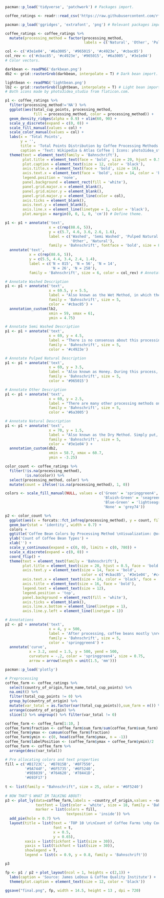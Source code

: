 ```{r Data and Packages Import}
pacman::p_load('tidyverse', 'patchwork') # Packages import. 

coffee_ratings <- readr::read_csv('https://raw.githubusercontent.com/rfordatascience/tidytuesday/master/data/2020/2020-07-07/coffee_ratings.csv')
```

```{r Gil Ben Josef's Visualization}
pacman::p_load('ggridges', 'extrafont', 'png') # Relevant packages import.

coffee_ratings <- coffee_ratings %>% 
  mutate(processing_method = factor(processing_method, 
                                    labels = c('Natural', 'Other', 'Pulped Natural', 'Semi Washed', 'Washed'))) # Change labels of methods.

col <- c('#3e1e04', '#6a3005', '#965015', '#c4923e', '#cbac85') 
col_rev <- c('#cbac85', '#c4923e', '#965015', '#6a3005', '#3e1e04')
# Color vectors.

darkbean <- readPNG('darkbean.png')
db2 <- grid::rasterGrob(darkbean, interpolate = T) # Dark bean import.

lightbean <- readPNG('lightbean.png')
lb2 <- grid::rasterGrob(lightbean, interpolate = T) # Light bean import.
# Both icons made by photo3idea_studio from flaticon.com. 

p1 <- coffee_ratings %>% 
  filter(processing_method!='NA') %>% 
  ggplot(aes(total_cup_points, processing_method, 
             fill = processing_method, color = processing_method)) + 
  geom_density_ridges(alpha = 0.9) + xlim(60, 90) + 
  scale_y_discrete(expand = c(0, 0)) + 
  scale_fill_manual(values = col) +
  scale_color_manual(values = col) +
  labs(x = 'Total Points',
       y = '', 
       title = 'Total Points Distribution by Coffee Processing Methods \nVisualization: @GilBenJosef',
       caption = 'Text: Wikipedia & Atlas Coffee | Icons: photo3idea_studio') + 
  theme(text = element_text(family = 'Bahnschrift'), 
        plot.title = element_text(face = 'bold', size = 20, hjust = 0.5),
        plot.caption = element_text(size = 12, color = 'black'),
        axis.title.x = element_text(face = 'bold', size = 16), 
        axis.text.x = element_text(face = 'bold', size = 14, color = 'black'),
        legend.position = 'none',
        panel.background = element_rect(fill = 'white'),
        panel.grid.major.x = element_blank(),
        panel.grid.minor.y = element_blank(),
        panel.grid.major.y = element_line(color = col),
        axis.ticks = element_blank(), 
        axis.text.y = element_blank(), 
        axis.line.x = element_line(linetype = 1, color = 'black'), 
        plot.margin = margin(0, 0, 1, 0, 'cm')) # Define theme.

p1 <- p1 + annotate('text', 
                    x = c(rep(88.6, 5)), 
                    y = c(5.7, 4.6, 3.6, 2.6, 1.6),
                    label = c('Washed', 'Semi Washed', 'Pulped Natural',
                              'Other', 'Natural'), 
                    family = 'Bahnschrift', fontface = 'bold', size = 8, color = col_rev) + 
  annotate('text', 
           x = c(rep(88.6, 5)), 
           y = c(5.5, 4.4, 3.4, 2.4, 1.4), 
           label = c('N = 815', 'N = 56', 'N = 14',
                     'N = 26', 'N = 258'), 
           family = 'Bahnschrift', size = 6, color = col_rev) # Annotate methods' names and sample sizes

# Annotate Washed Description
p1 <- p1 + annotate('text', 
                    x = 69.5, y = 5.5, 
                    label = "Also known as the Wet Method, in which the pulp is removed, and the \nbean is dried itself. Then, the beans go through water-filled fermentation \ntanks. Upon completion, the beans are rough, and they are ready for drying.", 
                    family = 'Bahnschrift', size = 5, 
                    color = '#cbac85') + 
  annotation_custom(lb2, 
                    xmin = 59, xmax = 61, 
                    ymin = 4.75)

# Annotate Semi Washed Description
p1 <- p1 + annotate('text',
                    x = 69, y = 4.5, 
                    label = "There is no consensus about this processing method. It refers to a process by \nwhich only some portion of the pulp is removed. This process is common \nin smallholder farmers, like Indonesia, Central and South America.",
                    family = 'Bahnschrift', size = 5, 
                    color = '#c4923e')

# Annotate Pulped Natural Description
p1 <- p1 + annotate('text',
                    x = 69, y = 3.5, 
                    label = "Also known as Honey. During this process, the coffee cherry de-pulped like washed \ncoffee. However, the beans proceed directly to drying, and they don't go through \nfermentation. Pulped Natural coffee may exhibit greater body, acidity, and intensity.",
                    family = 'Bahnschrift', size = 5, 
                    color = '#965015')

# Annotate Other Description
p1 <- p1 + annotate('text',
                    x = 69, y = 2.5, 
                    label = "There are many other processing methods on the spectrum from Natural to Washed.",
                    family = 'Bahnschrift', size = 5, 
                    color = '#6a3005')

# Annotate Natural Description
p1 <- p1 + annotate('text',
                    x = 70, y = 1.5,
                    label = "Also known as the Dry Method. Simply put, cherries are spread on surfaces to \ndry in the sun. During the day, they're turned and during the night they're \ncovered. This process can take up to several weeks.", 
                    family = 'Bahnschrift', size = 5, 
                    color = '#3e1e04') +
  annotation_custom(db2, 
                    xmin = 58.7, xmax = 60.7, 
                    ymin = -3.25)
```

```{r Ram Orr's Visualization}
color_count <- coffee_ratings %>%
  filter(!is.na(processing_method),
         !is.na(color)) %>% 
  select(processing_method, color) %>%
  mutate(count = ifelse(!is.na(processing_method), 1, 0))

colors <- scale_fill_manual(NULL, values = c('Green' = 'springgreen4',
                                             'Bluish-Green' = 'seagreen3',
                                             'Blue-Green' = 'lightseagreen',
                                             'None' = 'grey74'))

p2 <- color_count %>%
  ggplot(aes(x = forcats::fct_infreq(processing_method), y = count, fill = color)) +
  geom_bar(stat = 'identity', width = 0.7) +
  colors + 
  ggtitle('Coffee Bean Colors by Processing Method \nVisualization: @orr_ram') +
  ylab('Count of Coffee Bean Types') +
  xlab('') +
  scale_y_continuous(expand = c(0, 0), limits = c(0, 780)) +
  scale_x_discrete(expand = c(0, 0)) + 
  coord_flip() + 
  theme(text = element_text(family = 'Bahnschrift'),
        plot.title = element_text(size = 20, hjust = 0.5, face = 'bold'),
        axis.text.y = element_text(size = 14, face = 'bold',
                                   color = c('#cbac85', '#3e1e04', '#c4923e', '#6a3005', '#965015')),
        axis.text.x = element_text(size = 14, color = 'black', face = 'bold'),
        axis.title = element_text(size = 16, face = 'bold'),
        legend.text = element_text(size = 12),
        legend.position = 'top',
        panel.background = element_rect(fill = 'white'),
        axis.ticks = element_blank(),
        axis.line.x.bottom = element_line(linetype = 1),
        axis.line.y.left = element_line(linetype = 1))

# Annotations
p2 <- p2 + annotate('text', 
                    x = 4, y = 500,
                    label = 'After processing, coffee beans mostly \nretain a green shade, but \nthere are some exceptions.',
                    family = 'Bahnschrift', size = 5, 
                    color = 'springgreen4') + 
  annotate('curve', 
           x = 3.2, xend = 1.5, y = 500, yend = 500, 
           curvature = -.2, color = 'springgreen4', size = 0.75, 
           arrow = arrow(length = unit(1.5, 'mm')))
```

```{r Elad Oz Cohen's Visualization}
pacman::p_load('plotly')

# Preprocessing
coffee_farm <- coffee_ratings %>% 
  select(country_of_origin,farm_name,total_cup_points) %>% 
  na.omit() %>% 
  filter(total_cup_points != 0) %>% 
  group_by(country_of_origin) %>% 
  mutate(var_total = as.factor(var(total_cup_points)),sum_farm = n()) %>% 
  arrange(country_of_origin) %>% 
  slice(1) %>% ungroup() %>% filter(var_total != 0)  

coffee_farm <- coffee_farm[1:10, ]
coffee_farm$fraction <- coffee_farm$sum_farm/sum(coffee_farm$sum_farm)
coffee_farm$ymax <- cumsum(coffee_farm$fraction)
coffee_farm$ymin <- c(0, head(coffee_farm$ymax, n = -1))
coffee_farm$labelPosition <- (coffee_farm$ymax + coffee_farm$ymin)/2
coffee_farm <- coffee_farm %>% 
  arrange(desc(var_total))

# Pre allocating colors and text properties
fill = c('#B1723C', '#B7815B', '#8F7550',
         '#9A744F', '#6F5735', '#6F5240',
         '#9E6039', '#764620', '#78441D', 
         '#693F17')
 
t <- list(family = "Bahnschrift", size = 25, color = '#6F5240')
 
# NOW THAT'S WHAT IM TALKING ABOUT!
p3 <- plot_ly(data=coffee_farm,labels = ~country_of_origin,values = ~sum_farm, sort = TRUE,
              textfont = list(color = 'white', size = 18, family = 'Bahnschrift'),
              marker = list(colors = fill,
                            textposition = 'inside')) %>%
  add_pie(hole = 0.7) %>% 
  layout(title = list(text = 'TOP 10 \n\nCount of Coffee Farms \nby Country \n\n@EladOzC',
                      font = t,
                      x = 0.5,
                      y = 0.65),
         xaxis = list(tickfont = list(size = 30)), 
         yaxis = list(tickfont = list(size = 30)), 
         showlegend = T,
         legend = list(x = 0.9, y = 0.8, family = 'Bahnschrift'))

p3
```

```{r Collage Export}
fp <- p1 / p2 + plot_layout(ncol = 1, heights = c(2,1)) + 
  labs(caption = 'Source: James LeDoux & Coffee Quality Institute') + 
  theme(plot.caption = element_text(size = 12, color = 'black'))

ggsave("final.png", fp, width = 14.5, height = 13 , dpi = 720)
```